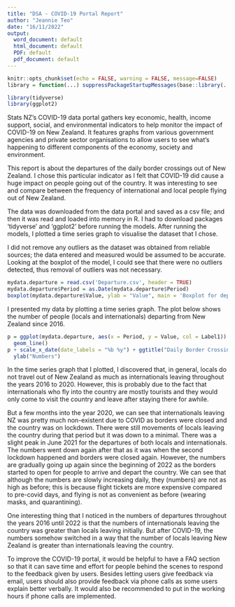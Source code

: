 ---
title: "DSA - COVID-19 Portal Report"
author: "Jeannie Teo"
date: "16/11/2022"
output:
  word_document: default
  html_document: default
  PDF: default
  pdf_document: default
---

```{r setup, include=FALSE}
knitr::opts_chunk$set(echo = FALSE, warning = FALSE, message=FALSE)
library = function(...) suppressPackageStartupMessages(base::library(...))
```

```{r}
library(tidyverse)
library(ggplot2)
```

Stats NZ's COVID-19 data portal gathers key economic, health, income support, social, and environmental indicators to help monitor the impact of COVID-19 on New Zealand. It features graphs from various government agencies and private sector organisations to allow users to see what's happening to different components of the economy, society and environment. 

This report is about the departures of the daily border crossings out of New Zealand. I chose this particular indicator as I felt that COVID-19 did cause a huge impact on people going out of the country. It was interesting to see and compare between the frequency of international and local people flying out of New Zealand.  

The data was downloaded from the data portal and saved as a csv file; and then it was read and loaded into memory in R. I had to download packages 'tidyverse' and 'ggplot2' before running the models. After running the models, I plotted a time series graph to visualise the dataset that I chose. 

I did not remove any outliers as the dataset was obtained from reliable sources; the data entered and measured would be assumed to be accurate. Looking at the boxplot of the model, I could see that there were no outliers detected, thus removal of outliers was not necessary. 

```{r}
mydata.departure = read.csv('Departure.csv', header = TRUE)
mydata.departure$Period = as.Date(mydata.departure$Period)
boxplot(mydata.departure$Value, ylab = "Value", main = 'Boxplot for departure dataset')
```

I presented my data by plotting a time series graph. The plot below shows the number of people (locals and internationals) departing from New Zealand since 2016.

```{r}
p = ggplot(mydata.departure, aes(x = Period, y = Value, col = Label1)) +
  geom_line()
p + scale_x_date(date_labels = "%b %y") + ggtitle("Daily Border Crossings - Departures") +  xlab("Year") + 
  ylab("Numbers")
```

In the time series graph that I plotted, I discovered that, in general, locals do not travel out of New Zealand as much as internationals leaving throughout the years 2016 to 2020. However, this is probably due to the fact that internationals who fly into the country are mostly tourists and they would only come to visit the country and leave after staying there for awhile.  

But a few months into the year 2020, we can see that internationals leaving NZ was pretty much non-existent due to COVID as borders were closed and the country was on lockdown. There were still movements of locals leaving the country during that period but it was down to a minimal. There was a slight peak in June 2021 for the departures of both locals and internationals. The numbers went down again after that as it was when the second lockdown happened and borders were closed again. However, the numbers are gradually going up again since the beginning of 2022 as the borders started to open for people to arrive and depart the country. We can see that although the numbers are slowly increasing daily, they (numbers) are not as high as before; this is because flight tickets are more expensive compared to pre-covid days, and flying is not as convenient as before (wearing masks, and quarantining).  

One interesting thing that I noticed in the numbers of departures throughout the years 2016 until 2022 is that the numbers of internationals leaving the country was greater than locals leaving initially. But after COVID-19, the numbers somehow switched in a way that the number of locals leaving New Zealand is greater than internationals leaving the country. 

To improve the COVID-19 portal, it would be helpful to have a FAQ section so that it can save time and effort for people behind the scenes to respond to the feedback given by users. Besides letting users give feedback via email, users should also provide feedback via phone calls as some users explain better verbally.  It would also be recommended to put in the working hours if phone calls are implemented.

